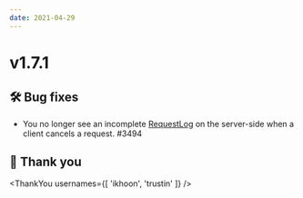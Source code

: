```yaml
---
date: 2021-04-29
---
```


# v1.7.1

## 🛠️ Bug fixes

- You no longer see an incomplete [RequestLog](type) on the server-side when a client cancels a request. #3494

## 🙇 Thank you

<ThankYou
  usernames={[
    'ikhoon',
    'trustin'
  ]}
/>
